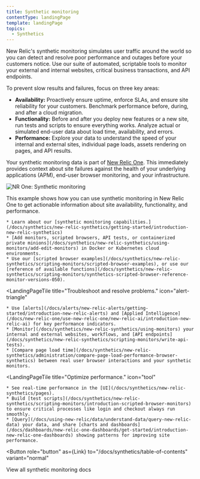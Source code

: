 ```yaml
---
title: Synthetic monitoring
contentType: landingPage
template: landingPage
topics:
  - Synthetics
---
```



New Relic's synthetic monitoring simulates user traffic around the world so you can detect and resolve poor performance and outages before your customers notice. Use our suite of automated, scriptable tools to monitor your external and internal websites, critical business transactions, and API endpoints.

To prevent slow results and failures, focus on three key areas:

* **Availability:** Proactively ensure uptime, enforce SLAs, and ensure site reliability for your customers. Benchmark performance before, during, and after a cloud migration.
* **Functionality:** Before and after you deploy new features or a new site, run tests and scripts to ensure everything works. Analyze actual or simulated end-user data about load time, availability, and errors.
* **Performance:** Explore your data to understand the speed of your internal and external sites, individual page loads, assets rendering on pages, and API results.

Your synthetic monitoring data is part of [New Relic One](/docs/new-relic-one/use-new-relic-one/get-started/introduction-new-relic-one). This immediately provides context about site failures against the health of your underlying applications (APM), end-user browser monitoring, and your infrastructure.

![NR One: Synthetic monitoring](./images/synthetics-landing-page-prototype072020.png "NR One: Synthetic monitoring")

This example shows how you can use synthetic monitoring in New Relic One to get actionable information about site availability, functionality, and performance.

<LandingPageTileGrid>
  <LandingPageTile
    title="Get started."
    icon="check-square"
  >


    * Learn about our [synthetic monitoring capabilities.](/docs/synthetics/new-relic-synthetics/getting-started/introduction-new-relic-synthetics)
    * [Add monitors, scripted browsers, API tests, or containerized private minions](/docs/synthetics/new-relic-synthetics/using-monitors/add-edit-monitors) in Docker or Kubernetes cloud environments.
    * Use our [scripted browser examples](/docs/synthetics/new-relic-synthetics/scripting-monitors/scripted-browser-examples), or use our [reference of available functions](/docs/synthetics/new-relic-synthetics/scripting-monitors/synthetics-scripted-browser-reference-monitor-versions-050).
  </LandingPageTile>

  <LandingPageTile
    title="Troubleshoot and resolve problems."
    icon="alert-triangle"
  >


    * Use [alerts](/docs/alerts/new-relic-alerts/getting-started/introduction-new-relic-alerts) and [Applied Intelligence](/docs/new-relic-one/use-new-relic-one/new-relic-ai/introduction-new-relic-ai) for key performance indicators.
    * [Monitor](/docs/synthetics/new-relic-synthetics/using-monitors) your internal and external websites, workflows, and [API endpoints](/docs/synthetics/new-relic-synthetics/scripting-monitors/write-api-tests).
    * [Compare page load time](/docs/synthetics/new-relic-synthetics/administration/compare-page-load-performance-browser-synthetics) between real user browser interactions and your synthetic monitors.
  </LandingPageTile>

  <LandingPageTile
    title="Optimize performance."
    icon="tool"
  >


    * See real-time performance in the [UI](/docs/synthetics/new-relic-synthetics/pages).
    * Build [test scripts](/docs/synthetics/new-relic-synthetics/scripting-monitors/introduction-scripted-browser-monitors) to ensure critical processes like login and checkout always run smoothly.
    * [Query](/docs/using-new-relic/data/understand-data/query-new-relic-data) your data, and share [charts and dashboards](/docs/dashboards/new-relic-one-dashboards/get-started/introduction-new-relic-one-dashboards) showing patterns for improving site performance.
  </LandingPageTile>
</LandingPageTileGrid>

<Button
  role="button"
  as={Link}
  to="/docs/synthetics/table-of-contents"
  variant="normal"
>
  View all synthetic monitoring docs
</Button>
